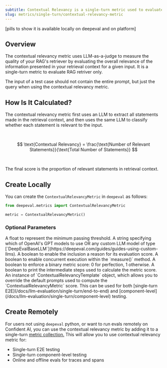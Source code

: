 ```yaml
---
subtitle: Contextual Relevancy is a single-turn metric used to evaluate a RAG retriever
slug: metrics/single-turn/contextual-relevancy-metric
---
```


[pills to show it is available locally on deepeval and on platform]

## Overview

The contextual relevancy metric uses LLM-as-a-judge to measure the quality of your RAG's retriever by evaluating the overall relevance of the information presented in your retrieval context for a given input. It is a single-turn metric to evaluate RAG retriver only.

<Warning>

The input of a test case should not contain the entire prompt, but just the query when using the contextual relevancy metric.

</Warning>

## How Is It Calculated?

The contextual relevancy metric first uses an LLM to extract all statements made in the retrieval context, and then uses the same LLM to classify whether each statement is relevant to the input.

<br />

$$
\text{Contextual Relevancy} = \frac{\text{Number of Relevant Statements}}{\text{Total Number of Statements}}
$$

<br />

The final score is the proportion of relevant statements in retrieval context.

## Create Locally

You can create the `ContextualRelevancyMetric` in `deepeval` as follows:

```python
from deepeval.metrics import ContextualRelevancyMetric

metric = ContextualRelevancyMetric()
```

### Optional Parameters

<ParamField path="threshold" type="number" default={0.5}>
  A float to represent the minimum passing threshold.
</ParamField>
<ParamField path="model" type="string | Object" default="gpt-4.1">
  A string specifying which of OpenAI's GPT models to use OR any custom LLM
  model of type
  [`DeepEvalBaseLLM`](https://deepeval.com/guides/guides-using-custom-llms).
</ParamField>
<ParamField path="include_reason" type="boolean" default={"true"}>
  A boolean to enable the inclusion a reason for its evaluation score.
</ParamField>
<ParamField path="async_mode" type="boolean" default={"true"}>
  A boolean to enable concurrent execution within the `measure()` method.
</ParamField>
<ParamField path="strict_mode" type="boolean" default={"false"}>
  A boolean to enforce a binary metric score: 0 for perfection, 1 otherwise.
</ParamField>
<ParamField path="verbose_mode" type="boolean" default={"false"}>
  A boolean to print the intermediate steps used to calculate the metric score.
</ParamField>
<ParamField
  path="evaluation_template"
  type="ContextualRelevancyTemplate"
  default={"deepeval's template"}
>
  An instance of `ContextualRelevancyTemplate` object, which allows you to
  override the default prompts used to compute the `ContextualRelevancyMetric`
  score.
</ParamField>

<Success>
  This can be used for both [single-turn
  E2E](/docs/llm-evaluation/single-turn/end-to-end) and
  [component-level](/docs/llm-evaluation/single-turn/component-level) testing.
</Success>

## Create Remotely

For users not using `deepeval` python, or want to run evals remotely on Confident AI, you can use the contextual relevancy metric by adding it to a single-turn [metric collection.](/metrics/metric-collections) This will allow you to use contextual relevancy metric for:

- Single-turn E2E testing
- Single-turn component-level testing
- Online and offline evals for traces and spans
